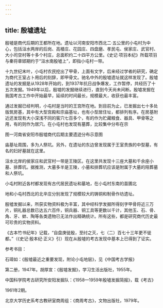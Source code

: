```yaml
---
---
---
```

title: 殷墟遗址
---



殷墟是商代后期的王都所在地。遗址以河南安阳市西北二·五公里的小屯村为中心，包括洹水两岸的后岗、高楼庄、花园庄、四盘磨、孝民屯、侯家庄、武官村、大小司空村等十多个村庄，总面积约二十四平方公里。《史记·项羽本纪》所载项羽与秦将章邯期约于“洹水南殷墟上”，即指小屯村一带。

十九世纪末叶，小屯村农民挖出了甲骨，上面有文字，后来经过学者的研究，确定为商代王室占卜用后的刻辞，即甲骨文。驰名中外的殷墟遗址就这样发现了。殷墟遗址的发掘是从1928年开始的，到1937年抗日战争爆发，工作暂停，共经历了十五次发掘。1949年以后，殷墟的发掘继续进行，直到今天尚未间断。殷墟发掘在我国考古工作中开始最早，延续的时间最长，规模最大，收获也最丰富。

通过发掘已经判明，小屯村是当时的王宫所在地。到目前为止，已发掘出七十多处版筑房基，其中有大型宫殿和宗庙基址，也有小型居住址，都排列有序。在房基附近还发现有大小深浅不同的窖穴七百多个，有的作为贮藏粮食、器具、甲骨等之用，有的则作为居穴。在小屯村也发现有墓葬，比较集中分布在宗

图一河南省安阳市殷墟商代后期主要遗迹分布示意图

庙基址周围，多为人祭坑。另外，在遗址的东边曾发现属于王室贵族的中型墓，有名的妇好墓就在这里。

洹水北岸的侯家庄和武官村一带是王陵区。在这里共发现十三座大墓和千余座小墓、排葬坑。据推测，大墓多半是王陵，小墓和排葬坑应该是附属于大墓的陪葬墓和人祭坑。

小屯村附近各村都发现有古代居民遗址和墓地，在小屯村东南的苗圃北

地和小屯村西北的北辛庄分别发现了规模较大的铸铜和制骨作坊遗址。

殷墟发掘以来，所获实物资料极为丰富，其中经科学发掘所得刻字甲骨将近三万片，铜礼器总数已达五六百件，铜兵器、铜工具等更数以千计，其他玉、石、骨、角、牙、蚌、陶等各类遗物已无法作出精确统计。所有这些，都是研究商代历史最可珍贵的实物资料。

《古本竹书纪年》记载，“自盘庚徙殷，至纣之灭，七（二）百七十三年更不徙都。”（《史记·殷本纪·正义》引）现在从殷墟的考古发现中基本上已得到了证实。

参考书目：

石璋如：《殷墟最近之重要发现，附论小屯地层》，见《中国考古学报》

第二册，1947年。胡厚宣：《殷墟发掘》，学习生活出版社，1955年。

中国科学院考古研究所安阳发掘队：《1958—1959年殷墟发掘简报》，载《考古》

1961年2期。

北京大学历史系考古教研室商周组：《商周考古》，文物出版社，1979年。